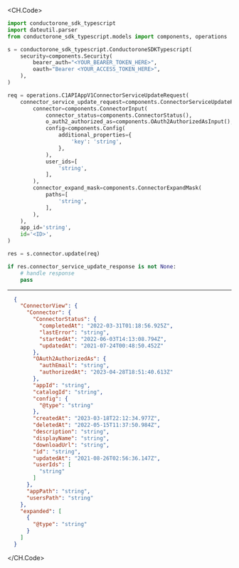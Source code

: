 
<CH.Code>
```python Update.py
import conductorone_sdk_typescript
import dateutil.parser
from conductorone_sdk_typescript.models import components, operations

s = conductorone_sdk_typescript.ConductoroneSDKTypescript(
    security=components.Security(
        bearer_auth="<YOUR_BEARER_TOKEN_HERE>",
        oauth="Bearer <YOUR_ACCESS_TOKEN_HERE>",
    ),
)

req = operations.C1APIAppV1ConnectorServiceUpdateRequest(
    connector_service_update_request=components.ConnectorServiceUpdateRequest(
        connector=components.ConnectorInput(
            connector_status=components.ConnectorStatus(),
            o_auth2_authorized_as=components.OAuth2AuthorizedAsInput(),
            config=components.Config(
                additional_properties={
                    'key': 'string',
                },
            ),
            user_ids=[
                'string',
            ],
        ),
        connector_expand_mask=components.ConnectorExpandMask(
            paths=[
                'string',
            ],
        ),
    ),
    app_id='string',
    id='<ID>',
)

res = s.connector.update(req)

if res.connector_service_update_response is not None:
    # handle response
    pass
```
---

```json Example Response
  {
    "ConnectorView": {
      "Connector": {
        "ConnectorStatus": {
          "completedAt": "2022-03-31T01:18:56.925Z",
          "lastError": "string",
          "startedAt": "2022-06-03T14:13:08.794Z",
          "updatedAt": "2021-07-24T00:48:50.452Z"
        },
        "OAuth2AuthorizedAs": {
          "authEmail": "string",
          "authorizedAt": "2023-04-28T18:51:40.613Z"
        },
        "appId": "string",
        "catalogId": "string",
        "config": {
          "@type": "string"
        },
        "createdAt": "2023-03-18T22:12:34.977Z",
        "deletedAt": "2022-05-15T11:37:50.984Z",
        "description": "string",
        "displayName": "string",
        "downloadUrl": "string",
        "id": "string",
        "updatedAt": "2021-08-26T02:56:36.147Z",
        "userIds": [
          "string"
        ]
      },
      "appPath": "string",
      "usersPath": "string"
    },
    "expanded": [
      {
        "@type": "string"
      }
    ]
  }
```
</CH.Code>
